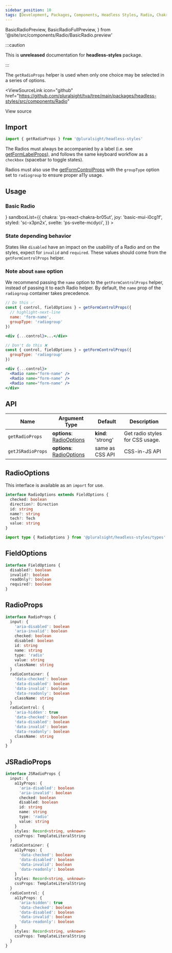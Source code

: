 ```yaml
---
sidebar_position: 10
tags: [Development, Packages, Components, Headless Styles, Radio, Chakra]
---
```


<!-- TODO: As of 2.0.0-beta.17 live-codeblock do not support imports. -->
<!-- Keep an eye out so we can kill the components we are importing in. -->
<!-- https://docusaurus.io/docs/markdown-features/code-blocks#imports -->

  BasicRadioPreview,
  BasicRadioFullPreview,
} from '@site/src/components/Radio/BasicRadio.preview'

:::caution

This is **unreleased** documentation for **headless-styles** package.

:::

The `getRadioProps` helper is used when only one choice may be selected in a series of options.

<ViewSourceLink
  icon="github"
  href="https://github.com/pluralsight/tva/tree/main/packages/headless-styles/src/components/Radio"
>
  View source
</ViewSourceLink>

## Import

```javascript
import { getRadioProps } from '@pluralsight/headless-styles'
```

The Radios must always be accompanied by a label (i.e. see [getFormLabelProps](./FormControl)), and follows the same keyboard workflow as a `checkbox` (spacebar to toggle states).

Radios must also use the [getFormControlProps](./FormControl) with the `groupType` option set to `radiogroup` to ensure proper a11y usage.

## Usage

### Basic Radio

<BasicRadio />
<LiveExampleTabs
  fullCode={<BasicRadioFullPreview />}
  sandboxList={{
    chakra: 'ps-react-chakra-br05ut',
    joy: 'basic-mui-i0cg1f',
    styled: 'sc-x3pn2x',
    svelte: 'ps-svelte-mcdyci',
  }}
>
  <BasicRadioPreview />
</LiveExampleTabs>

### State depending behavior

States like `disabled` have an impact on the usability of a Radio and on the styles, expect for `invalid` and `required`. These values should come from the `getFormControlProps` helper.

<RadioStates />

### Note about `name` option

We recommend passing the `name` option to the `getFormControlProps` helper, instead of passing it to each Radio helper. By default, the `name` prop of the `radiogroup` container takes precedence.

```jsx
// Do this ✅
const { control, fieldOptions } = getFormControlProps({
  // highlight-next-line
  name: 'form-name',
  groupType: 'radiogroup'
})

<div {...control}>...</div>

// Don't do this ❌
const { control, fieldOptions } = getFormControlProps({
  groupType: 'radiogroup'
})

<div {...control}>
  <Radio name="form-name" />
  <Radio name="form-name" />
  <Radio name="form-name" />
</div>
```

## API

| Name              | Argument Type                              | Default            | Description                     |
| ----------------- | ------------------------------------------ | ------------------ | ------------------------------- |
| `getRadioProps`   | **options**: [RadioOptions](#radiooptions) | **kind**: 'strong' | Get radio styles for CSS usage. |
| `getJSRadioProps` | **options**: [RadioOptions](#radiooptions) | same as CSS API    | CSS-in-JS API                   |

## RadioOptions

This interface is available as an `import` for use.

```typescript
interface RadioOptions extends FieldOptions {
  checked: boolean
  direction?: Direction
  id: string
  name?: string
  tech?: Tech
  value: string
}
```

```typescript title="Import example"
import type { RadioOptions } from '@pluralsight/headless-styles/types'
```

## FieldOptions

```typescript
interface FieldOptions {
  disabled?: boolean
  invalid?: boolean
  readOnly?: boolean
  required?: boolean
}
```

## RadioProps

```typescript
interface RadioProps {
  input: {
    'aria-disabled': boolean
    'aria-invalid': boolean
    checked: boolean
    disabled: boolean
    id: string
    name: string
    type: 'radio'
    value: string
    className: string
  }
  radioContainer: {
    'data-checked': boolean
    'data-disabled': boolean
    'data-invalid': boolean
    'data-readonly': boolean
    className: string
  }
  radioControl: {
    'aria-hidden': true
    'data-checked': boolean
    'data-disabled': boolean
    'data-invalid': boolean
    'data-readonly': boolean
    className: string
  }
}
```

## JSRadioProps

```typescript
interface JSRadioProps {
  input: {
    a11yProps: {
      'aria-disabled': boolean
      'aria-invalid': boolean
      checked: boolean
      disabled: boolean
      id: string
      name: string
      type: 'radio'
      value: string
    }
    styles: Record<string, unknown>
    cssProps: TemplateLiteralString
  }
  radioContainer: {
    a11yProps: {
      'data-checked': boolean
      'data-disabled': boolean
      'data-invalid': boolean
      'data-readonly': boolean
    }
    styles: Record<string, unknown>
    cssProps: TemplateLiteralString
  }
  radioControl: {
    a11yProps: {
      'aria-hidden': true
      'data-checked': boolean
      'data-disabled': boolean
      'data-invalid': boolean
      'data-readonly': boolean
    }
    styles: Record<string, unknown>
    cssProps: TemplateLiteralString
  }
}
```
